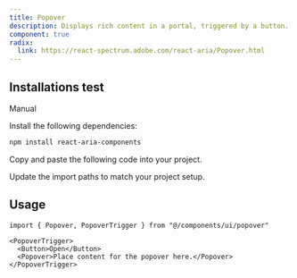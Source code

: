 ```yaml
---
title: Popover
description: Displays rich content in a portal, triggered by a button.
component: true
radix:
  link: https://react-spectrum.adobe.com/react-aria/Popover.html
---
```


<ComponentPreview name="popover-demo" />

## Installations test

<Tabs defaultValue="manual">

<TabsList>
  <TabsTrigger value="manual">Manual</TabsTrigger>
</TabsList>

<TabsContent value="manual">

<Steps>

<Step>Install the following dependencies:</Step>

```bash
npm install react-aria-components
```

<Step>Copy and paste the following code into your project.</Step>

<ComponentSource name="popover" />

<Step>Update the import paths to match your project setup.</Step>

</Steps>

</TabsContent>

</Tabs>

## Usage

```tsx
import { Popover, PopoverTrigger } from "@/components/ui/popover"
```

```tsx
<PopoverTrigger>
  <Button>Open</Button>
  <Popover>Place content for the popover here.</Popover>
</PopoverTrigger>
```
